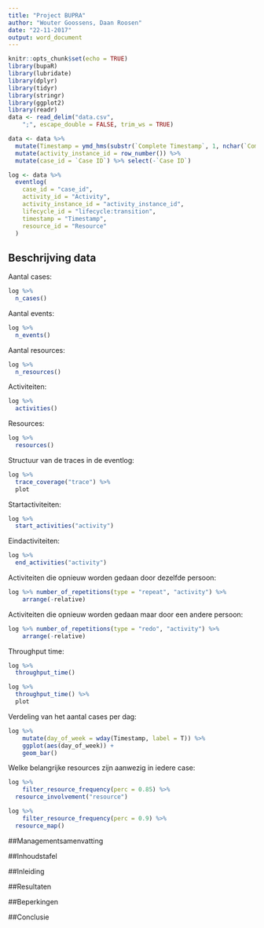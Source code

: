 ```yaml
---
title: "Project BUPRA"
author: "Wouter Goossens, Daan Roosen"
date: "22-11-2017"
output: word_document
---
```


```r
knitr::opts_chunk$set(echo = TRUE)
library(bupaR)
library(lubridate)
library(dplyr)
library(tidyr)
library(stringr)
library(ggplot2)
library(readr)
data <- read_delim("data.csv", 
    ";", escape_double = FALSE, trim_ws = TRUE)
```

```r
data <- data %>%
  mutate(Timestamp = ymd_hms(substr(`Complete Timestamp`, 1, nchar(`Complete Timestamp`) - 4))) %>%
  mutate(activity_instance_id = row_number()) %>%
  mutate(case_id = `Case ID`) %>% select(-`Case ID`)
```

```r
log <- data %>%
  eventlog(
    case_id = "case_id",
    activity_id = "Activity",
    activity_instance_id = "activity_instance_id",
    lifecycle_id = "lifecycle:transition",
    timestamp = "Timestamp",
    resource_id = "Resource"
  )
```

## Beschrijving data

Aantal cases:

```r
log %>%
  n_cases()
```

Aantal events:

```r
log %>%
  n_events()
```

Aantal resources:

```r
log %>%
  n_resources()
```

Activiteiten:

```r
log %>%
  activities()
```

Resources:

```r
log %>%
  resources()
```

Structuur van de traces in de eventlog:

```r
log %>%
  trace_coverage("trace") %>%
  plot
```

Startactiviteiten:

```r
log %>%
  start_activities("activity")
```

Eindactiviteiten:

```r
log %>%
  end_activities("activity")
```

Activiteiten die opnieuw worden gedaan door dezelfde persoon:

```r
log %>% number_of_repetitions(type = "repeat", "activity") %>%
	arrange(-relative)
```


Activiteiten die opnieuw worden gedaan maar door een andere persoon:

```r
log %>% number_of_repetitions(type = "redo", "activity") %>%
	arrange(-relative)
```

Throughput time:

```r
log %>%
  throughput_time()
```

```r
log %>%
  throughput_time() %>%
  plot
```

Verdeling van het aantal cases per dag:

```r
log %>%
	mutate(day_of_week = wday(Timestamp, label = T)) %>%
	ggplot(aes(day_of_week)) +
	geom_bar()
```

Welke belangrijke resources zijn aanwezig in iedere case:

```r
log %>%
	filter_resource_frequency(perc = 0.85) %>%
  resource_involvement("resource")
```

```r
log %>%
	filter_resource_frequency(perc = 0.9) %>%
  resource_map()
```

##Managementsamenvatting

##Inhoudstafel

##Inleiding

##Resultaten

##Beperkingen

##Conclusie




















